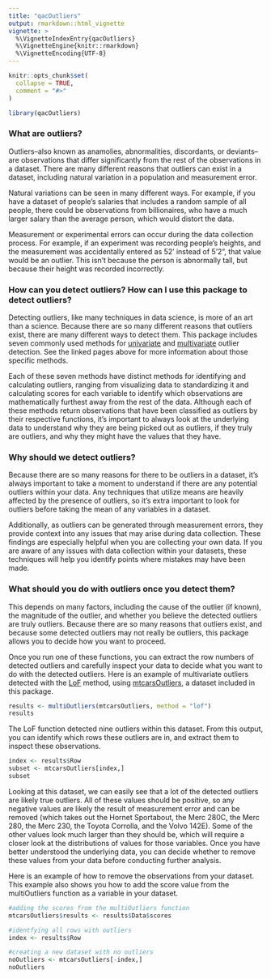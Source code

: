 ```yaml
---
title: "qacOutliers"
output: rmarkdown::html_vignette
vignette: >
  %\VignetteIndexEntry{qacOutliers}
  %\VignetteEngine{knitr::rmarkdown}
  %\VignetteEncoding{UTF-8}
---
```


```r
knitr::opts_chunk$set(
  collapse = TRUE,
  comment = "#>"
)
```

```r
library(qacOutliers)
```

### What are outliers? 
Outliers--also known as anamolies, abnormalities, discordants, or deviants--are observations that differ significantly from the rest of the observations in a dataset. There are many different reasons that outliers can exist in a dataset, including natural variation in a population and measurement error.

Natural variations can be seen in many different ways. For example, if you have a dataset of people's salaries that includes a random sample of all people, there could be observations from billionaires, who have a much larger salary than the average person, which would distort the data. 

Measurement or experimental errors can occur during the data collection process. For example, if an experiment was recording people's heights, and the measurement was accidentally entered as 52' instead of 5'2", that value would be an outlier. This isn't because the person is abnormally tall, but because their height was recorded incorrectly. 

### How can you detect outliers? How can I use this package to detect outliers?

Detecting outliers, like many techniques in data science, is more of an art than a science. Because there are so many different reasons that outliers exist, there are many different ways to detect them. This package includes seven commonly used methods for [univariate](Univariate.html) and [multivariate](Multivariate.html) outlier detection. See the linked pages above for more information about those specific methods. 

Each of these seven methods have distinct methods for identifying and calculating outliers, ranging from visualizing data to standardizing it and calculating scores for each variable to identify which observations are mathematically furthest away from the rest of the data. Although each of these methods return observations that have been classified as outliers by their respective functions, it's important to always look at the underlying data to understand why they are being picked out as outliers, if they truly are outliers, and why they might have the values that they have. 

### Why should we detect outliers?

Because there are so many reasons for there to be outliers in a dataset, it's always important to take a moment to understand if there are any potential outliers within your data. Any techniques that utilize means are heavily affected by the presence of outliers, so it's extra important to look for outliers before taking the mean of any variables in a dataset. 

Additionally, as outliers can be generated through measurement errors, they provide context into any issues that may arise during data collection. These findings are especially helpful when you are collecting your own data. If you are aware of any issues with data collection within your datasets, these techniques will help you identify points where mistakes may have been made. 

### What should you do with outliers once you detect them? 

This depends on many factors, including the cause of the outlier (if known), the magnitude of the outlier, and whether you believe the detected outliers are truly outliers. Because there are so many reasons that outliers exist, and because some detected outliers may not really be outliers, this package allows you to decide how you want to proceed. 

Once you run one of these functions, you can extract the row numbers of detected outliers and carefully inspect your data to decide what you want to do with the detected outliers. Here is an example of multivariate outliers detected with the [LoF](Multivariate.html#local-outlier-factor-lof) method, using [mtcarsOutliers](https://chenning2011.github.io/qacOutliers/reference/mtcarsOutliers.html), a dataset included in this package. 

```r
results <- multiOutliers(mtcarsOutliers, method = "lof")
results
```

The LoF function detected nine outliers within this dataset. From this output, you can identify which rows these outliers are in, and extract them to inspect these observations. 

```r
index <- results$Row
subset <- mtcarsOutliers[index,]
subset
```

Looking at this dataset, we can easily see that a lot of the detected outliers are likely true outliers. All of these values should be positive, so any negative values are likely the result of measurement error and can be removed (which takes out the Hornet Sportabout, the Merc 280C, the Merc 280, the Merc 230, the Toyota Corrolla, and the Volvo 142E). Some of the other values look much larger than they should be, which will require a closer look at the distributions of values for those variables. Once you have better understood the underlying data, you can decide whether to remove these values from your data before conducting further analysis. 

Here is an example of how to remove the observations from your dataset. This example also shows you how to add the score value from the multiOutliers function as a variable in your dataset. 

```r
#adding the scores from the multiOutliers function 
mtcarsOutliers$results <- results$Data$scores

#identfying all rows with outliers
index <- results$Row

#creating a new dataset with no outliers
noOutliers <- mtcarsOutliers[-index,]
noOutliers
```




